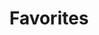 ---
sidebarTitle: Favorites
title: Favorites
description: Cantaê has a simple and intuitive UI. The UI is divided into multiple sections
---